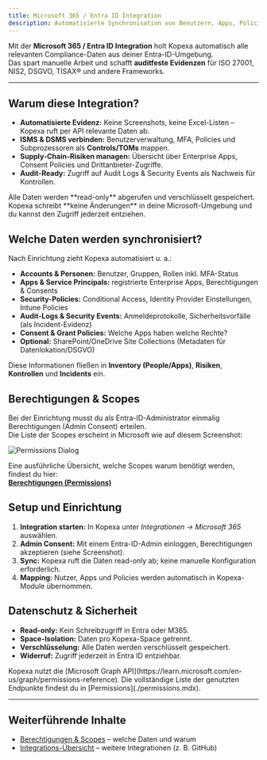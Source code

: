 ```yaml
---
title: Microsoft 365 / Entra ID Integration
description: Automatisierte Synchronisation von Benutzern, Apps, Policies und Security-Daten aus Entra ID (Microsoft 365) für ISMS, DSMS und Audits
---
```


Mit der **Microsoft 365 / Entra ID Integration** holt Kopexa automatisch alle relevanten Compliance-Daten aus deiner Entra-ID-Umgebung.  
Das spart manuelle Arbeit und schafft **auditfeste Evidenzen** für ISO 27001, NIS2, DSGVO, TISAX® und andere Frameworks.

---

## Warum diese Integration?

- **Automatisierte Evidenz:** Keine Screenshots, keine Excel-Listen – Kopexa ruft per API relevante Daten ab.
- **ISMS & DSMS verbinden:** Benutzerverwaltung, MFA, Policies und Subprozessoren als **Controls/TOMs** mappen.
- **Supply-Chain-Risiken managen:** Übersicht über Enterprise Apps, Consent Policies und Drittanbieter-Zugriffe.
- **Audit-Ready:** Zugriff auf Audit Logs & Security Events als Nachweis für Kontrollen.

<Callout title="Gut zu wissen">
Alle Daten werden **read-only** abgerufen und verschlüsselt gespeichert.  
Kopexa schreibt **keine Änderungen** in deine Microsoft-Umgebung und du kannst den Zugriff jederzeit entziehen.
</Callout>

## Welche Daten werden synchronisiert?

Nach Einrichtung zieht Kopexa automatisiert u. a.:

- **Accounts & Personen:** Benutzer, Gruppen, Rollen inkl. MFA-Status
- **Apps & Service Principals:** registrierte Enterprise Apps, Berechtigungen & Consents
- **Security-Policies:** Conditional Access, Identity Provider Einstellungen, Intune Policies
- **Audit-Logs & Security Events:** Anmeldeprotokolle, Sicherheitsvorfälle (als Incident-Evidenz)
- **Consent & Grant Policies:** Welche Apps haben welche Rechte?
- **Optional:** SharePoint/OneDrive Site Collections (Metadaten für Datenlokation/DSGVO)

Diese Informationen fließen in **Inventory (People/Apps)**, **Risiken**, **Kontrollen** und **Incidents** ein.

## Berechtigungen & Scopes

Bei der Einrichtung musst du als Entra-ID-Administrator einmalig Berechtigungen (Admin Consent) erteilen.  
Die Liste der Scopes erscheint in Microsoft wie auf diesem Screenshot:

![Permissions Dialog](./images/permissions.png)

Eine ausführliche Übersicht, welche Scopes warum benötigt werden, findest du hier:  
[**Berechtigungen (Permissions)**](./permissions.mdx)

## Setup und Einrichtung

1. **Integration starten:** In Kopexa unter *Integrationen → Microsoft 365* auswählen.
2. **Admin Consent:** Mit einem Entra-ID-Admin einloggen, Berechtigungen akzeptieren (siehe Screenshot).
3. **Sync:** Kopexa ruft die Daten read-only ab; keine manuelle Konfiguration erforderlich.
4. **Mapping:** Nutzer, Apps und Policies werden automatisch in Kopexa-Module übernommen.


## Datenschutz & Sicherheit

- **Read-only:** Kein Schreibzugriff in Entra oder M365.
- **Space-Isolation:** Daten pro Kopexa-Space getrennt.
- **Verschlüsselung:** Alle Daten werden verschlüsselt gespeichert.
- **Widerruf:** Zugriff jederzeit in Entra ID entziehbar.

<Callout title="Transparenz">
Kopexa nutzt die [Microsoft Graph API](https://learn.microsoft.com/en-us/graph/permissions-reference).  
Die vollständige Liste der genutzten Endpunkte findest du in [Permissions](./permissions.mdx).
</Callout>

---

## Weiterführende Inhalte

- [Berechtigungen & Scopes](./permissions.mdx) – welche Daten und warum
- [Integrations-Übersicht](../index.mdx) – weitere Integrationen (z. B. GitHub)

